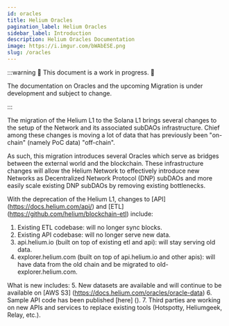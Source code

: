 ```yaml
---
id: oracles
title: Helium Oracles
pagination_label: Helium Oracles
sidebar_label: Introduction
description: Helium Oracles Documentation
image: https://i.imgur.com/bWAbESE.png
slug: /oracles
---
```



:::warning 🚧 This document is a work in progress. 🚧

The documentation on Oracles and the upcoming Migration is under development and subject to change.

:::

The migration of the Helium L1 to the Solana L1 brings several changes to the setup of the Network
and its associated subDAOs infrastructure. Chief among these changes is moving a lot of data that
has previously been "on-chain" (namely PoC data) "off-chain".

As such, this migration introduces several Oracles which serve as bridges between the external world
and the blockchain. These infrastructure changes will allow the Helium Network to effectively
introduce new Networks as Decentralized Network Protocol (DNP) subDAOs and more easily scale
existing DNP subDAOs by removing existing bottlenecks.

With the deprecation of the Helium L1, changes to [API] (https://docs.helium.com/api/) and [ETL] (https://github.com/helium/blockchain-etl) include:
1. Existing ETL codebase: will no longer sync blocks.
2. Existing API codebase: will no longer serve new data.
3. api.helium.io (built on top of existing etl and api): will stay serving old data.
4. explorer.helium.com (built on top of api.helium.io and other apis): will have data from the old chain and be migrated to old-explorer.helium.com.

What is new includes:
5. New datasets are available and will continue to be available on [AWS S3] (https://docs.helium.com/oracles/oracle-data)
6. Sample API code has been published [here] ().
7. Third parties are working on new APIs and services to replace existing tools (Hotspotty, Heliumgeek, Relay, etc.). 
